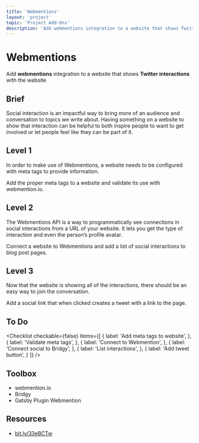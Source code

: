 ```yaml
---
title: 'Webmentions'
layout: 'project'
topic: 'Project Add-Ons'
description: 'Add webmentions integration to a website that shows Twitter interactions with the website'
---
```



<ProjectHeader>

# Webmentions

Add <strong className="color-blue">webmentions</strong> integration to a website that shows <strong className="color-purple">Twitter interactions</strong> with the website

</ProjectHeader>

<ProjectContent>

## Brief

Social interaction is an impactful way to bring more of an audience and conversation to topics we write about. Having something on a website to show that interaction can be helpful to both inspire people to want to get involved or let people feel like they can be part of it.

## Level 1

In order to make use of Webmentions, a website needs to be configured with meta tags to provide information.

Add the proper meta tags to a website and validate its use with webmention.io.

<LoginRequired>

## Level 2

The Webmentions API is a way to programmatically see connections in social interactions from a URL of your website. It lets you get the type of interaction and even the person’s profile avatar.

Connect a website to Webmentions and add a list of social interactions to blog post pages.

## Level 3

Now that the website is showing all of the interactions, there should be an easy way to join the conversation.

Add a social link that when clicked creates a tweet with a link to the page.

</LoginRequired>

</ProjectContent>

<ProjectSidebar>

## To Do

<Checklist checkable={false} items={[
  {
    label: 'Add meta tags to website',
  },
  {
    label: 'Validate meta tags',
  },
  {
    label: 'Connect to Webmention',
  },
  {
    label: 'Connect social to Bridgy',
  },
  {
    label: 'List interactions',
  },
  {
    label: 'Add tweet button',
  }
]} />

## Toolbox
- webmention.io
- Bridgy
- Gatsby Plugin Webmention

## Resources
- [bit.ly/33eBCTw](https://bit.ly/33eBCTw)

</ProjectSidebar>
